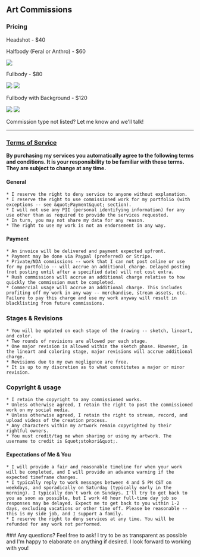 ## Art Commissions

### Pricing

Headshot - $40

Halfbody (Feral or Anthro) - $60
<div class="grid grid-cols-2 items-center">
<img src="/img/halfbody1.png" class="m-auto  h-[300px]"/>
</div>

Fullbody - $80
<div class="grid grid-cols-2 items-center">
<img src="/img/feral_fullbody1.png" class="m-auto  h-[300px]"/>
<img src="/img/feral_fullbody2.png" class="m-auto  h-[300px]"/>
</div>

Fullbody with Background - $120
<div class="grid grid-cols-2 items-center">
<img src="/img/fullbody_with_background1.png" class="m-auto  h-[300px]"/>
<img src="/img/fullbody_with_background2.png" class="m-auto  h-[300px]"/>
</div>

Commission type not listed? Let me know and we'll talk!

<hr class="h-px my-8 bg-gray-200 border-0 dark:bg-gray-700" />

### <div id="tos"><a target="_blank" href="#tos">Terms of Service</a></div>

**By purchasing my services you automatically agree to the following terms and conditions. It is your responsibility to be familiar with these terms. They are subject to change at any time.**

#### General

    * I reserve the right to deny service to anyone without explanation.
    * I reserve the right to use commissioned work for my portfolio (with exceptions -- see &quot;Payment&quot; section).
    * I will not use any PII (personal identifying information) for any use other than as required to provide the services requested.
    * In turn, you may not share my data for any reason.
    * The right to use my work is not an endorsement in any way.

#### Payment

    * An invoice will be delivered and payment expected upfront.
    * Payment may be done via Paypal (preferred) or Stripe.
    * Private/NDA commissions -- work that I can not post online or use for my portfolio -- will accrue an additional charge. Delayed posting (not posting until after a specified date) will not cost extra.
    * Rush commissions will accrue an additional charge relative to how quickly the commission must be completed.
    * Commercial usage will accrue an additional charge. This includes profiting off my work in any way -- merchandise, stream assets, etc. Failure to pay this charge and use my work anyway will result in blacklisting from future commissions.

### Stages & Revisions

    * You will be updated on each stage of the drawing -- sketch, lineart, and color.
    * Two rounds of revisions are allowed per each stage.
    * One major revision is allowed within the sketch phase. However, in the lineart and coloring stage, major revisions will accrue additional charge.
    * Revisions due to my own negligence are free.
    * It is up to my discretion as to what constitutes a major or minor revision.

### Copyright & usage

    * I retain the copyright to any commissioned works.
    * Unless otherwise agreed, I retain the right to post the commissioned work on my social media.
    * Unless otherwise agreed, I retain the right to stream, record, and upload videos of the creation process.
    * Any characters within my artwork remain copyrighted by their rightful owners.
    * You must credit/tag me when sharing or using my artwork. The username to credit is &quot;stokori&quot;.

#### Expectations of Me & You

    * I will provide a fair and reasonable timeline for when your work will be completed, and I will provide an advance warning if the expected timeframe changes.
    * I typically reply to work messages between 4 and 5 PM CST on weekdays, and sporadically on Saturday (typically early in the morning). I typically don't work on Sundays. I'll try to get back to you as soon as possible, but I work 40 hour full-time day job so responses may be delayed. Expect me to get back to you within 1-2 days, excluding vacations or other time off. Please be reasonable -- this is my side job, and I support a family.
    * I reserve the right to deny services at any time. You will be refunded for any work not performed.

<div class="text-center">
### Any questions? Feel free to ask!
I try to be as transparent as possible and I'm happy to elaborate on anything if desired. I look forward to working with you!
</div>
